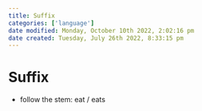 ```yaml
---
title: Suffix
categories: ['language']
date modified: Monday, October 10th 2022, 2:02:16 pm
date created: Tuesday, July 26th 2022, 8:33:15 pm
---
```


# Suffix
- follow the stem: eat / eats



